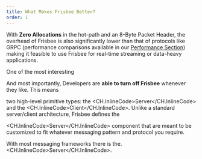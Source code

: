 ```yaml
---
title: What Makes Frisbee Better?
order: 1
---
```


With **Zero Allocations**
in the hot-path and an 8-Byte Packet Header, the overhead of Frisbee is also significantly lower than that of
protocols like GRPC (performance comparisons available in our [Performance Section](https://frisbee.sh/performance/introduction))
making it feasible to use Frisbee for real-time streaming or data-heavy applications.

One of the most interesting

And most importantly, Developers are **able to turn off Frisbee** whenever
they like. This means

two high-level primitive types: the <CH.InlineCode>Server</CH.InlineCode>
and the <CH.InlineCode>Client</CH.InlineCode>. Unlike a standard server/client architecture, Frisbee defines the

<CH.InlineCode>Server</CH.InlineCode> component that are meant to be customized to
fit whatever messaging pattern and protocol you require.

With most messaging frameworks there is the. <CH.InlineCode>Server</CH.InlineCode>.
